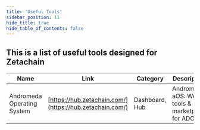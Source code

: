 ```yaml
---
title: 'Useful Tools'
sidebar_position: 11
hide_title: true
hide_table_of_contents: false
---
```



<PageTitle iconUrl="img/zetachain-icon.svg" title="Zetachain Useful Tools" />

## This is a list of useful tools designed for Zetachain

| Name                    | Link                                                     | Category        | Description                                               |
| ----------------------- | -------------------------------------------------------- | --------------- | --------------------------------------------------------- |
| Andromeda Operating System | [https://hub.zetachain.com/](https://hub.zetachain.com/) | Dashboard, Hub | Andromeda aOS: Web3 tools & marketplace for ADOs           |
